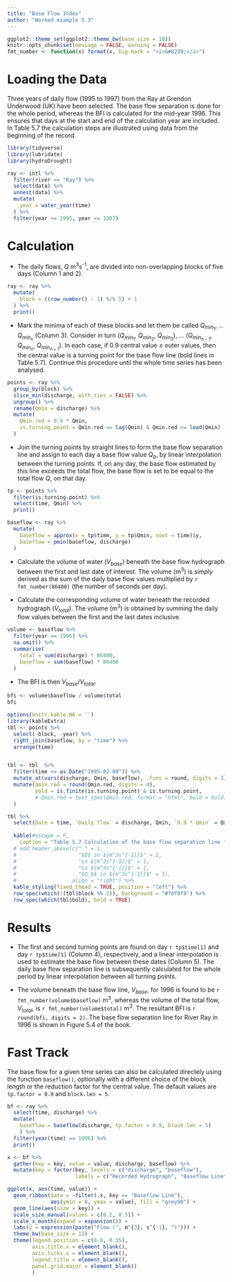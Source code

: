 ```yaml
---
title: "Base Flow Index"
author: "Worked example 5.3"
---
```


```r
ggplot2::theme_set(ggplot2::theme_bw(base_size = 10))
knitr::opts_chunk$set(message = FALSE, warning = FALSE)
fmt_number <- function(x) format(x, big.mark = "<i>&#8239;</i>")
```

# Loading the Data

Three years of daily flow (1995 to 1997) from the Ray at Grendon Underwood (UK) have been selected. The base flow separation is done for the whole period, whereas the BFI is calculated for the mid-year 1996. This ensures that days at the start and end of the calculation year are included. In Table 5.7 the calculation steps are illustrated using data from the beginning of the record.

```r
library(tidyverse)
library(lubridate)
library(hydroDrought)

ray <- intl %>%
  filter(river == "Ray") %>%
  select(data) %>%
  unnest(data) %>%
  mutate(
    year = water_year(time)
  ) %>%
  filter(year >= 1995, year <= 1997)
```


# Calculation
* The daily flows, $Q$<i>&nbsp;</i>m<sup>3</sup>s<sup>-1</sup>, are divided into non-overlapping blocks of five days (Column 1 and 2).
```r
ray <- ray %>%
  mutate(
    block = ((row_number() - 1) %/% 5) + 1
  ) %>%
  print()
```

* Mark the minima of each of these blocks and let them be called $Q_{min_1}$, <i>&hellip;</i> $Q_{min_n}$ (Column 3). Consider in turn ($Q_{min_1}$, $Q_{min_2}$, $Q_{min_3}$), <i>&hellip;</i> ($Q_{min_{n-1}}$, $Q_{min_{n}}$, $Q_{min_{n+1}}$). In each case, if 0.9<i>&middot;</i>central value <i>&le;</i> outer values, then the central value is a turning point for the base flow line (bold lines in Table 5.7). Continue this procedure until the whole time series has been analysed. 

```r
points <- ray %>%
  group_by(block) %>%
  slice_min(discharge, with_ties = FALSE) %>%
  ungroup() %>%
  rename(Qmin = discharge) %>%
  mutate(
    Qmin.red = 0.9 * Qmin,
    is.turning.point = Qmin.red <= lag(Qmin) & Qmin.red <= lead(Qmin)
  )
```


* Join the turning points by straight lines to form the base flow separation line and assign to each day a base flow value $Q_b$, by linear interpolation between the turning points. If, on any day, the base flow estimated by this line exceeds the total flow, the base flow is set to be equal to the total flow $Q$, on that day.

```r
tp <- points %>%
  filter(is.turning.point) %>%
  select(time, Qmin) %>%
  print()

baseflow <- ray %>%
  mutate(
    baseflow = approx(x = tp$time, y = tp$Qmin, xout = time)$y, 
    baseflow = pmin(baseflow, discharge)
  )
```


* Calculate the volume of water ($V_{base}$) beneath the base flow hydrograph between the first and last date of interest. The volume (m<sup>3</sup>) is simply derived as the sum of the daily base flow values multiplied by `r fmt_number(86400)` (the number of seconds per day).

* Calculate the corresponding volume of water beneath the recorded hydrograph ($V_{total}$). The volume  (m<sup>3</sup>) is obtained by summing the daily flow values between the first and the last dates inclusive. 

```r
volume <- baseflow %>%
  filter(year == 1996) %>%
  na.omit() %>%
  summarise(
    total = sum(discharge) * 86400,
    baseflow = sum(baseflow) * 86400
  )
```

* The BFI is then $V_{base}/V_{total}$.

```r
bfi <- volume$baseflow / volume$total
bfi
```

```r
options(knitr.kable.NA = '')
library(kableExtra)
tbl <- points %>%
  select(-block, -year) %>%
  right_join(baseflow, by = "time") %>% 
  arrange(time)


tbl <- tbl  %>%
  filter(time <= as.Date("1995-02-09")) %>%
  mutate_at(vars(discharge, Qmin, baseflow), .funs = round, digits = 3) %>%
  mutate(Qmin.red = round(Qmin.red, digits = 4),
         bold = is.finite(is.turning.point) & is.turning.point, 
         # Qmin.red = text_spec(Qmin.red, format = "html", bold = bold)
  ) 

tbl %>%
  select(Date = time, `Daily flow` = discharge, Qmin, `0.9 * Qmin` = Qmin.red, `Base flow` = baseflow) %>%
  
  kable(#escape = F, 
    caption = "Table 5.7 Calculation of the base flow separation line from time series of daily flow; non-overlapping 5-day blocks are indicated by alternating background colors and turning points are marked bold.") %>%
  # add_header_above(c(" " = 1, 
  #                    "$Q$ in ${m^3s^{-1}}$" = 1, 
  #                    "in ${m^3s^{-1}}$" = 1, 
  #                    "in ${m^3s^{-1}}$" = 1, 
  #                    "$Q_b$ in ${m^3s^{-1}}$" = 1), 
  #                  align = "right") %>%
  kable_styling(fixed_thead = TRUE, position = "left") %>%
  row_spec(which(!(tbl$block %% 2)), background = "#f0f0f0") %>%
  row_spec(which(tbl$bold), bold = TRUE)
```


# Results

* The first and second turning points are found on day `r tp$time[1]`  and day `r tp$time[1]` (Column 4), respectively, and a linear interpolation is used to estimate the base flow between these dates (Column 5). The daily base flow separation line is subsequently calculated for the whole period by linear interpolation between all turning points.

* The volume beneath the base flow line, $V_{base}$, for 1996 is found to be `r fmt_number(volume$baseflow)`<i>&nbsp;</i>m<sup>3</sup>, whereas the volume of the total flow, $V_{total}$, is `r fmt_number(volume$total)`<i>&nbsp;</i>m<sup>3</sup>. The resultant BFI is `r round(bfi, digits = 2)`. The base flow separation line for River Ray in 1996 is shown in Figure 5.4 of the book.




# Fast Track
The base flow for a given time series can also be calculated directely using the 
function `baseflow()`, optionally with a different choice of the block length or 
the reduction factor for the central value. The default values are `tp.factor = 0.9` and `block.len = 5`. 

```r
bf <- ray %>%
  select(time, discharge) %>%
  mutate(
    baseflow = baseflow(discharge, tp.factor = 0.9, block.len = 5)
    ) %>%
  filter(year(time) == 1996) %>%
  print()
```


```r
x <- bf %>%
  gather(key = key, value = value, discharge, baseflow) %>%
  mutate(key = factor(key, levels = c("discharge", "baseflow"),
                      labels = c("Recorded Hydrograph", "Baseflow Line")))

ggplot(x, aes(time, value)) +
  geom_ribbon(data = ~filter(.x, key == "Baseflow Line"), 
              aes(ymin = 0, ymax = value), fill = "grey90") + 
  geom_line(aes(size = key)) +
  scale_size_manual(values = c(0.2, 0.5)) +
  scale_x_month(expand = expansion()) +
  labs(y = expression(paste("Flow (", m^{3}, s^{-1}, ")"))) +
  theme_bw(base_size = 12) +
  theme(legend.position = c(0.8, 0.35),
        axis.title.x = element_blank(),
        axis.ticks.x = element_blank(),
        legend.title = element_blank(),
        panel.grid.major = element_blank()
        )
```

